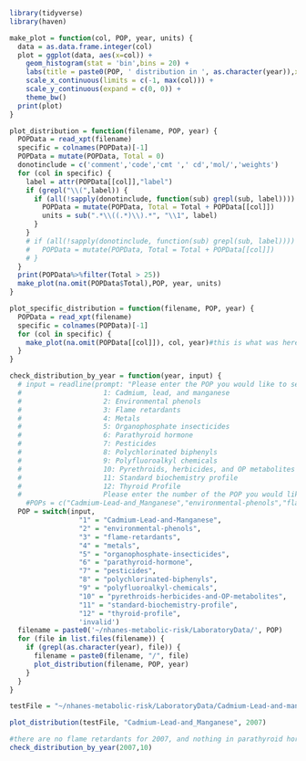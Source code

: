 ```r
library(tidyverse)
library(haven)

make_plot = function(col, POP, year, units) {
  data = as.data.frame.integer(col)
  plot = ggplot(data, aes(x=col)) + 
    geom_histogram(stat = 'bin',bins = 20) + 
    labs(title = paste0(POP, ' distribution in ', as.character(year)),x = paste0('Level'," ",units), y = 'Number of Participants') +
    scale_x_continuous(limits = c(-1, max(col))) + 
    scale_y_continuous(expand = c(0, 0)) +
    theme_bw()
  print(plot)
}

plot_distribution = function(filename, POP, year) {
  POPData = read_xpt(filename)
  specific = colnames(POPData)[-1]
  POPData = mutate(POPData, Total = 0)
  donotinclude = c('comment','code','cmt ',' cd','mol/','weights')
  for (col in specific) {
    label = attr(POPData[[col]],"label")
    if (grepl("\\(",label)) { 
      if (all(!sapply(donotinclude, function(sub) grepl(sub, label)))) {
        POPData = mutate(POPData, Total = Total + POPData[[col]])
        units = sub(".*\\((.*)\\).*", "\\1", label)
      }
    }
    # if (all(!sapply(donotinclude, function(sub) grepl(sub, label)))) {#this should check for comment codes
    #   POPData = mutate(POPData, Total = Total + POPData[[col]])
    # }
  }
  print(POPData%>%filter(Total > 25))
  make_plot(na.omit(POPData$Total),POP, year, units)
}

plot_specific_distribution = function(filename, POP, year) {
  POPData = read_xpt(filename)
  specific = colnames(POPData)[-1]
  for (col in specific) {
    make_plot(na.omit(POPData[[col]]), col, year)#this is what was here before
  }
}

check_distribution_by_year = function(year, input) {
  # input = readline(prompt: "Please enter the POP you would like to see distributions for. The options are
  #                    1: Cadmium, lead, and manganese
  #                    2: Environmental phenols
  #                    3: Flame retardants
  #                    4: Metals
  #                    5: Organophosphate insecticides
  #                    6: Parathyroid hormone
  #                    7: Pesticides
  #                    8: Polychlorinated biphenyls
  #                    9: Polyfluoroalkyl chemicals
  #                    10: Pyrethroids, herbicides, and OP metabolites
  #                    11: Standard biochemistry profile
  #                    12: Thyroid Profile
  #                    Please enter the number of the POP you would like to view: ")
    #POPs = c("Cadmium-Lead-and_Manganese","environmental-phenols","flame-retardants","metals", "organophosphate-insecticides","parathyroid-hormone","pesticides","polychlorinated-biphenyls", "polyfluoroalkyl-chemicals","pyrethroids-herbicides-and-OP-metabolites","standard-biochemistry-profile","thyroid-profile")
  POP = switch(input, 
                 "1" = "Cadmium-Lead-and-Manganese",
                 "2" = "environmental-phenols",
                 "3" = "flame-retardants",
                 "4" = "metals",
                 "5" = "organophosphate-insecticides",
                 "6" = "parathyroid-hormone",
                 "7" = "pesticides",
                 "8" = "polychlorinated-biphenyls",
                 "9" = "polyfluoroalkyl-chemicals",
                 "10" = "pyrethroids-herbicides-and-OP-metabolites",
                 "11" = "standard-biochemistry-profile",
                 "12" = "thyroid-profile",
                 'invalid')
  filename = paste0('~/nhanes-metabolic-risk/LaboratoryData/', POP)
  for (file in list.files(filename)) {
    if (grepl(as.character(year), file)) {
      filename = paste0(filename, "/", file)
      plot_distribution(filename, POP, year)
    }
  }
}

testFile = "~/nhanes-metabolic-risk/LaboratoryData/Cadmium-Lead-and-manganese/PBCD_E_Cadmium_Lead_and_Total_Mercury_2007-2008.xpt"

plot_distribution(testFile, "Cadmium-Lead-and_Manganese", 2007)

#there are no flame retardants for 2007, and nothing in parathyroid hormone
check_distribution_by_year(2007,10)
```

